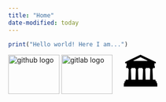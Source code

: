 ```yaml
---
title: "Home"
date-modified: today
---
```



```r
print("Hello world! Here I am...")
```

<div align="center">
  [<img src="https://cdn.jsdelivr.net/gh/devicons/devicon/icons/github/github-original.svg" height="80" width="104" alt="github logo" title="Github"/>](https://github.com/lmwidmayer)
  [<img src="https://cdn.jsdelivr.net/gh/devicons/devicon/icons/gitlab/gitlab-original.svg" height="80" width="104" alt="gitlab logo" title="Gitlab"/>](https://gitlab.uni-marburg.de/widmayel)
  [<img src="data:image/svg+xml,<svg xmlns=%22http://www.w3.org/2000/svg%22 viewBox=%220 0 100 100%22><text y=%22.9em%22 font-size=%2290%22>&#x1F3DB;&#xFE0F;</text></svg>" height="80" width="104" alt="university" title="Philipps University of Marburg">](https://www.uni-marburg.de/en/fb04/team-schuetz)
</div>

